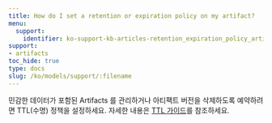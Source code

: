 ```yaml
---
title: How do I set a retention or expiration policy on my artifact?
menu:
  support:
    identifier: ko-support-kb-articles-retention_expiration_policy_artifact
support:
- artifacts
toc_hide: true
type: docs
slug: /ko/models/support/:filename
---
```


민감한 데이터가 포함된 Artifacts 를 관리하거나 아티팩트 버전을 삭제하도록 예약하려면 TTL(수명) 정책을 설정하세요. 자세한 내용은 [TTL 가이드](/ko/models/artifacts/ttl/)를 참조하세요.
